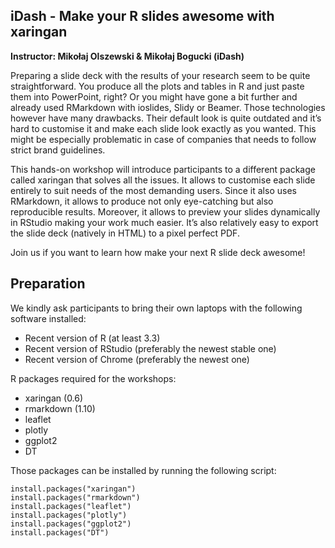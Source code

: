 ## iDash - Make your R slides awesome with xaringan

**Instructor: Mikołaj Olszewski & Mikołaj Bogucki (iDash)**

Preparing a slide deck with the results of your research seem to be quite straightforward. You produce all the plots and tables in R and just paste them into PowerPoint, right? Or you might have gone a bit further and already used RMarkdown with ioslides, Slidy or Beamer. Those technologies however have many drawbacks. Their default look is quite outdated and it’s hard to customise it and make each slide look exactly as you wanted. This might be especially problematic in case of companies that needs to follow strict brand guidelines.

This hands-on workshop will introduce participants to a different package called xaringan that solves all the issues. It allows to customise each slide entirely to suit needs of the most demanding users. Since it also uses RMarkdown, it allows to produce not only eye-catching but also reproducible results. Moreover, it allows to preview your slides dynamically in RStudio making your work much easier. It’s also relatively easy to export the slide deck (natively in HTML) to a pixel perfect PDF.

Join us if you want to learn how make your next R slide deck awesome!

## Preparation

We kindly ask participants to bring their own laptops with the following software installed:

- Recent version of R (at least 3.3)
- Recent version of RStudio (preferably the newest stable one)
- Recent version of Chrome (preferably the newest one)

R packages required for the workshops:

- xaringan (0.6)
- rmarkdown (1.10)
- leaflet
- plotly
- ggplot2
- DT

Those packages can be installed by running the following script:

```
install.packages("xaringan")
install.packages("rmarkdown")
install.packages("leaflet")
install.packages("plotly")
install.packages("ggplot2")
install.packages("DT")
```